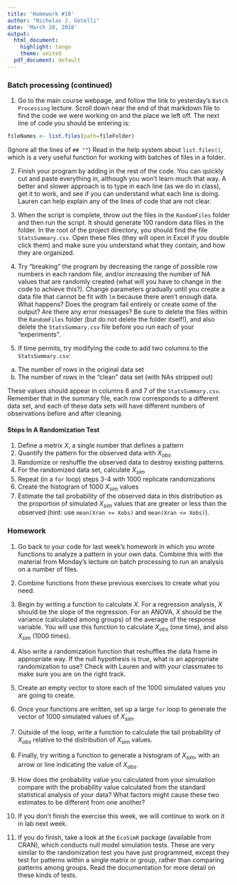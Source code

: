 ```yaml
---
title: 'Homework #10'
author: "Nicholas J. Gotelli"
date: 'March 28, 2018'
output:
  html_document:
    highlight: tango
    theme: united
  pdf_document: default
---
```


### Batch processing (continued)

1. Go to the main course webpage, and follow the link to yesterday's `Batch Processing` lecture. Scroll down near the end of that markdown file to find the code we were working on and the place we left off. The next line of code you should be entering is:

```r
fileNames <- list.files(path=fileFolder)
```

(Ignore all the lines of `## ""`) Read in the help system about `list.files()`, which is a very useful function for working with batches of files in a folder.

2. Finish your program by adding in the rest of the code. You can quickly cut and paste everything in, although you won't learn much that way. A better and slower approach is to type in each line (as we do in class), get it to work, and see if you can understand what each line is doing. Lauren can help explain any of the lines of code that are not clear.

3. When the script is complete, throw out the files in the `RandomFiles` folder and then run the script. It should generate 100 random data files in the folder. In the root of the project directory, you should find the file `StatsSummary.csv`. Open these files (they will open in Excel if you double click them) and make sure you understand what they contain, and how they are organized.

4. Try "breaking" the program by decreasing the range of possible row numbers in each random file, and/or increasing the number of NA values that are randomly created (what will you have to change in the code to achieve this?). Change parameters gradually until you create a data file that cannot be fit with `lm` because there aren't enough data. What happens? Does the program fail entirely or create some of the output? Are there any error messages? Be sure to delete the files within the `RandomFiles` folder (but do not delete the folder itself!), and also delete the `StatsSummary.csv` file before you run each of your "experiments".

5. If time permits, try modifying the code to add two columns to the `StatsSummary.csv`:

a) The number of rows in the original data set
b) The number of rows in the "clean" data set (with NAs stripped out)

These values should appear in columns 6 and 7 of the `StatsSummary.csv`. Remember that in the summary file, each row corresponds to a different data set, and each of these data sets will have different numbers of observations before and after cleaning.


#### Steps In A Randomization Test

1. Define a metrix $X$, a single number that defines a pattern
2. Quantify the pattern for the observed data with $X_{obs}$
3. Randomize or reshuffle the observed data to destroy existing patterns.
4. For the randomized data set, calculate $X_{sim}$
5. Repeat (in a `for` loop) steps 3-4 with 1000 replicate randomizations
6. Create the histogram of 1000 $X_{sim}$ values
7. Estimate the tail probability of the observed data in this distribution as the proportion of simulated $X_{sim}$ values that are greater or less than the observed (hint: use `mean(Xran >= Xobs)` and `mean(Xran <= Xobs)`).

### Homework

1. Go back to your code for last week's homework in which you wrote functions to analyze a pattern in your own data. Combine this with the material from Monday's lecture on batch processing to run an analysis on a number of files.

2. Combine functions from these previous exercises to create what you need.

3. Begin by writing a function to calculate $X$. For a regression analysis, $X$ should be the slope of the regression. For an ANOVA, $X$ should be the variance (calculated among groups) of the average of the response variable. You will use this function to calculate $X_{obs}$ (one time), and also $X_{sim}$ (1000 times).

5. Also write a randomization function that reshuffles the data frame in appropriate way. If the null hypothesis is true, what is an appropriate randomization to use? Check with Lauren and with your classmates to make sure you are on the right track.

6. Create an empty vector to store each of the 1000 simulated values you are going to create. 

7. Once your functions are written, set up a large `for` loop to generate the vector of 1000 simulated values of $X_{sim}$.

8. Outside of the loop, write a function to calculate the tail probability of $X_{obs}$ relative to the distribution of $X_{sim}$ values. 

9. Finally, try writing a function to generate a histogram of $X_{sim}$, with an arrow or line indicating the value of $X_{obs}$.

10. How does the probability value you calculated from your simulation compare with the probability value calculated from the standard statistical analysis of your data? What factors might cause these two estimates to be different from one another?

11. If you don't finish the exercise this week, we will continue to work on it in lab next week.

12. If you do finish, take a look at the `EcoSimR` package (available from CRAN), which conducts null model simulation tests. These are very similar to the randomization test you have just programmed, except they test for patterns within a single matrix or group, rather than comparing patterns among groups. Read the documentation for more detail on these kinds of tests.



